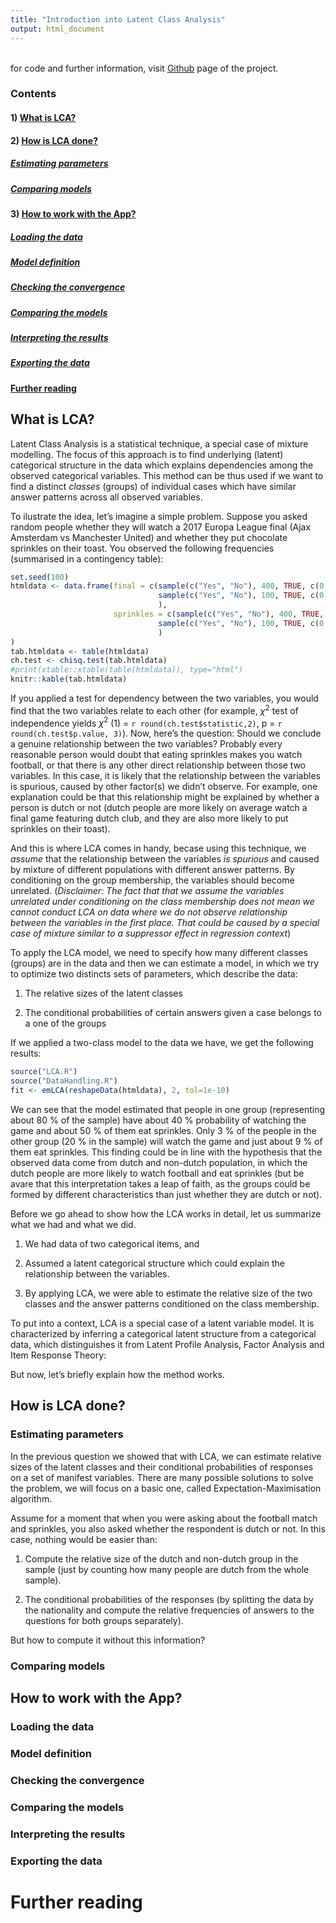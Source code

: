 ```yaml
---
title: "Introduction into Latent Class Analysis"
output: html_document
---
```

<br>
for code and further information, visit [Github](https://github.com/Kucharssim/LCAapp) page of the project.

<script type="text/javascript">

  $(document).ready(function() {

    $('h1, h2, h3, h4, h5').each(function() {

      $(this).attr('id', $(this).html());
    });
  });
</script>

### Contents

#### 1) <a href="#What is LCA?">What is LCA?</a><br>
#### 2) <a href="#How is LCA done?">How is LCA done?</a><br>
##### <a href="#Estimating parameters">Estimating parameters</a><br>
##### <a href="#Comparing models">Comparing models</a><br>
#### 3) <a href="#How to work with the App?">How to work with the App?</a><br>
##### <a href="#Loading the data">Loading the data</a><br>
##### <a href="#Model definition">Model definition</a><br>
##### <a href="#Checking the convergence">Checking the convergence</a><br>
##### <a href="#Comparing the models">Comparing the models</a><br>
##### <a href="#Interpreting the results">Interpreting the results</a><br>
##### <a href="#Exporting the data">Exporting the data</a><br>
#### <a href="#Further reading">Further reading</a><br>

## What is LCA?

Latent Class Analysis is a statistical technique, a special case of mixture modelling. The focus of this approach is to find underlying (latent) categorical structure in the data which explains dependencies among the observed categorical variables. This method can be thus used if we want to find a distinct *classes* (groups) of individual cases which have similar answer patterns across all observed variables.

To ilustrate the idea, let's imagine a simple problem. Suppose you asked random people whether they will watch a 2017 Europa League final (Ajax Amsterdam vs Manchester United) and whether they put chocolate sprinkles on their toast. You observed the following frequencies (summarised in a contingency table):

```r
set.seed(100)
htmldata <- data.frame(final = c(sample(c("Yes", "No"), 400, TRUE, c(0.35, 0.65)),
                                 sample(c("Yes", "No"), 100, TRUE, c(0.15, 0.85))
                                 ),
                       sprinkles = c(sample(c("Yes", "No"), 400, TRUE, c(0.5, 0.5)),
                                 sample(c("Yes", "No"), 100, TRUE, c(0.1, 0.9))
                                 )
)
tab.htmldata <- table(htmldata)
ch.test <- chisq.test(tab.htmldata)
#print(xtable::xtable(table(htmldata)), type="html")
knitr::kable(tab.htmldata)
```

If you applied a test for dependency between the two variables, you would find that the two variables relate to each other (for example, $\chi^2$ test of independence yields $\chi^2$ (1) = `r round(ch.test$statistic,2)`, p = `r round(ch.test$p.value, 3)`). Now, here's the question: Should we conclude a genuine relationship between the two variables? Probably every reasonable person would doubt that eating sprinkles makes you watch football, or that there is any other direct relationship between those two variables. In this case, it is likely that the relationship between the variables is spurious, caused by other factor(s) we didn't observe. For example, one explanation could be that this relationship might be explained by whether a person is dutch or not (dutch people are more likely on average watch a final game featuring dutch club, and they are also more likely to put sprinkles on their toast).

And this is where LCA comes in handy, becase using this technique, we *assume* that the relationship between the variables *is spurious* and caused by mixture of different populations with different answer patterns. By conditioning on the group membership, the variables should become unrelated. (*Disclaimer: The fact that that we assume the variables unrelated under conditioning on the class membership does not mean we cannot conduct LCA on data where we do not observe relationship between the variables in the first place. That could be caused by a special case of mixture similar to a suppressor effect in regression context*)

To apply the LCA model, we need to specify how many different classes (groups) are in the data and then we can estimate a model, in which we try to optimize two distincts sets of parameters, which describe the data:

1) The relative sizes of the latent classes

2) The conditional probabilities of certain answers given a case belongs to a one of the groups

If we applied a two-class model to the data we have, we get the following results:

```r
source("LCA.R")
source("DataHandling.R")
fit <- emLCA(reshapeData(htmldata), 2, tol=1e-10)
```

We can see that the model estimated that people in one group (representing about 80 % of the sample) have about 40 % probability of watching the game and about 50 % of them eat sprinkles. Only 3 % of the people in the other group (20 % in the sample) will watch the game and just about 9 % of them eat sprinkles. This finding could be in line with the hypothesis that the observed data come from dutch and non-dutch population, in which the dutch people are more likely to watch football and eat sprinkles (but be avare that this interpretation takes a leap of faith, as the groups could be formed by different characteristics than just whether they are dutch or not).

Before we go ahead to show how the LCA works in detail, let us summarize what we had and what we did.

1) We had data of two categorical items, and 

2) Assumed a latent categorical structure which could explain the relationship between the variables.

3) By applying LCA, we were able to estimate the relative size of the two classes and the answer patterns conditioned on the class membership.

To put into a context, LCA is a special case of a latent variable model. It is characterized by inferring a categorical latent structure from a categorical data, which distinguishes it from Latent Profile Analysis, Factor Analysis and Item Response Theory:

But now, let's briefly explain how the method works.

## How is LCA done?

### Estimating parameters

In the previous question we showed that with LCA, we can estimate relative sizes of the latent classes and their conditional probabilities of responses on a set of manifest variables. There are many possible solutions to solve the problem, we will focus on a basic one, called Expectation-Maximisation algorithm.

Assume for a moment that when you were asking about the football match and sprinkles, you also asked whether the respondent is dutch or not. In this case, nothing would be easier than:

1) Compute the relative size of the dutch and non-dutch group in the sample (just by counting how many people are dutch from the whole sample).

2) The conditional probabilities of the responses (by splitting the data by the nationality and compute the relative frequencies of answers to the questions for both groups separately).

But how to compute it without this information?

### Comparing models

## How to work with the App?

### Loading the data

### Model definition

### Checking the convergence

### Comparing the models

### Interpreting the results

### Exporting the data

# Further reading

